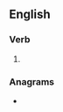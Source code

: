 ==English==

===Verb===
{{head|en|verb form}}

# {{en-third-person singular of|nictate}}

===Anagrams===
* {{anagrams|en|a=aceinstt|cantiest|entastic|stancite|tetanics}}